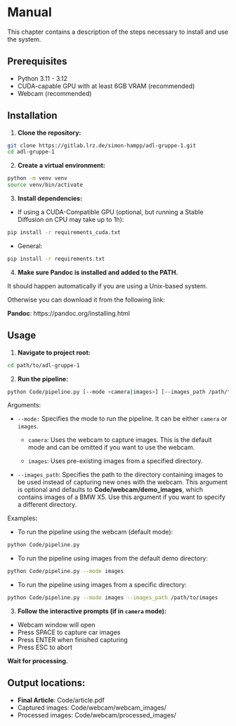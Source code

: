 # Manual

This chapter contains a description of the steps necessary to install and use the system.

## Prerequisites

-   Python 3.11 - 3.12
-   CUDA-capable GPU with at least 6GB VRAM (recommended)
-   Webcam (recommended)

## Installation

1.  **Clone the repository:**

``` bash
git clone https://gitlab.lrz.de/simon-hampp/adl-gruppe-1.git
cd adl-gruppe-1
```

2.  **Create a virtual environment:**

``` bash
python -m venv venv
source venv/bin/activate
```

3.  **Install dependencies:**

-   If using a CUDA-Compatible GPU (optional, but running a Stable Diffusion on CPU may take up to 1h):

``` bash
pip install -r requirements_cuda.txt
```

-   General:

``` bash
pip install -r requirements.txt
```

4.  **Make sure  Pandoc is installed and added to the PATH.**

It should happen automatically if you are using a Unix-based system.

Otherwise you can download it from the following link:

**Pandoc**: https://pandoc.org/installing.html


## Usage

1.  **Navigate to project root:**

``` bash
cd path/to/adl-gruppe-1
```

2.  **Run the pipeline:**

``` bash
python Code/pipeline.py [--mode <camera|images>] [--images_path /path/to/images]
```

Arguments:

-   `--mode:` Specifies the mode to run the pipeline. It can be either `camera` or `images`.

    -   `camera`: Uses the webcam to capture images. This is the default mode and can be omitted if you want to use the webcam.

    -   `images`: Uses pre-existing images from a specified directory.

-   `--images_path`: Specifies the path to the directory containing images to be used instead of capturing new ones with the webcam. This argument is optional and defaults to **Code/webcam/demo_images**, which contains images of a BMW X5. Use this argument if you want to specify a different directory.

Examples**:**

-   To run the pipeline using the webcam (default mode):

``` bash
python Code/pipeline.py
```

-   To run the pipeline using images from the default demo directory:

``` bash
python Code/pipeline.py --mode images
```

-   To run the pipeline using images from a specific directory:

``` bash
python Code/pipeline.py --mode images --images_path /path/to/images
```

3.  **Follow the interactive prompts (if in `camera` mode):**

-   Webcam window will open
-   Press SPACE to capture car images
-   Press ENTER when finished capturing
-   Press ESC to abort

**Wait for processing.**

## Output locations:

-   **Final Article**: Code/article.pdf
-   Captured images: Code/webcam/webcam_images/
-   Processed images: Code/webcam/processed_images/